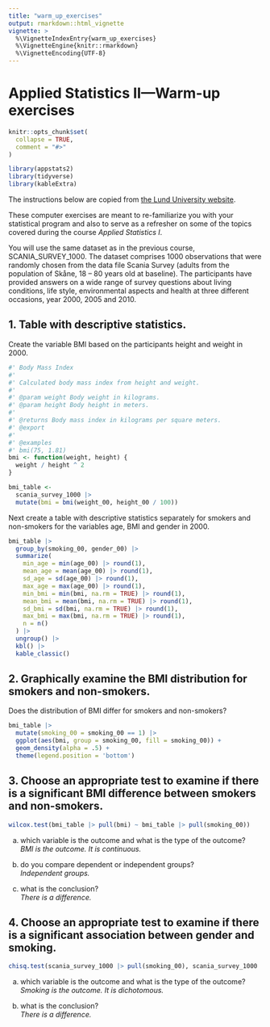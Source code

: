 ```yaml
---
title: "warm_up_exercises"
output: rmarkdown::html_vignette
vignette: >
  %\VignetteIndexEntry{warm_up_exercises}
  %\VignetteEngine{knitr::rmarkdown}
  %\VignetteEncoding{UTF-8}
---
```


# Applied Statistics II—Warm-up exercises

```r
knitr::opts_chunk$set(
  collapse = TRUE,
  comment = "#>"
)
```

```r
library(appstats2)
library(tidyverse)
library(kableExtra)
```

The instructions below are copied from [the Lund University website](https://canvas.education.lu.se/courses/34580/files/6061874?module_item_id=1441692).

These computer exercises are meant to re-familiarize you with your statistical program and also to serve as a refresher on some of the topics covered during the course *Applied Statistics I*.

You will use the same dataset as in the previous course, SCANIA_SURVEY_1000. The dataset comprises 1000 observations that were randomly chosen from the data file Scania Survey (adults from the population of Skåne, 18 – 80 years old at baseline). The participants have provided answers on a wide range of survey questions about living conditions, life style, environmental aspects and health at three different occasions, year 2000, 2005 and 2010.

## 1. Table with descriptive statistics.

Create the variable BMI based on the participants height and weight in 2000.

```r
#' Body Mass Index
#' 
#' Calculated body mass index from height and weight.
#'
#' @param weight Body weight in kilograms.
#' @param height Body height in meters.
#'
#' @returns Body mass index in kilograms per square meters.
#' @export
#'
#' @examples
#' bmi(75, 1.81)
bmi <- function(weight, height) {
  weight / height ^ 2
}
```

```r
bmi_table <-
  scania_survey_1000 |>
  mutate(bmi = bmi(weight_00, height_00 / 100))
```

Next create a table with descriptive statistics separately for smokers and non-smokers for the variables age, BMI and gender in 2000.

```r
bmi_table |>
  group_by(smoking_00, gender_00) |>
  summarize(
    min_age = min(age_00) |> round(1),
    mean_age = mean(age_00) |> round(1),
    sd_age = sd(age_00) |> round(1),
    max_age = max(age_00) |> round(1),
    min_bmi = min(bmi, na.rm = TRUE) |> round(1),
    mean_bmi = mean(bmi, na.rm = TRUE) |> round(1),
    sd_bmi = sd(bmi, na.rm = TRUE) |> round(1),
    max_bmi = max(bmi, na.rm = TRUE) |> round(1),
    n = n()
  ) |>
  ungroup() |>
  kbl() |>
  kable_classic()
```

## 2. Graphically examine the BMI distribution for smokers and non-smokers.

Does the distribution of BMI differ for smokers and non-smokers?

```r
bmi_table |>
  mutate(smoking_00 = smoking_00 == 1) |>
  ggplot(aes(bmi, group = smoking_00, fill = smoking_00)) +
  geom_density(alpha = .5) +
  theme(legend.position = 'bottom')
```

## 3. Choose an appropriate test to examine if there is a significant BMI difference between smokers and non-smokers.

```r
wilcox.test(bmi_table |> pull(bmi) ~ bmi_table |> pull(smoking_00))
```

a. which variable is the outcome and what is the type of the outcome?  
*BMI is the outcome. It is continuous.*

b. do you compare dependent or independent groups?  
*Independent groups.*

c. what is the conclusion?  
*There is a difference.*

## 4. Choose an appropriate test to examine if there is a significant association between gender and smoking.

```r
chisq.test(scania_survey_1000 |> pull(smoking_00), scania_survey_1000 |> pull(gender_00))
```

a. which variable is the outcome and what is the type of the outcome?  
*Smoking is the outcome. It is dichotomous.*

b. what is the conclusion?  
*There is a difference.*
